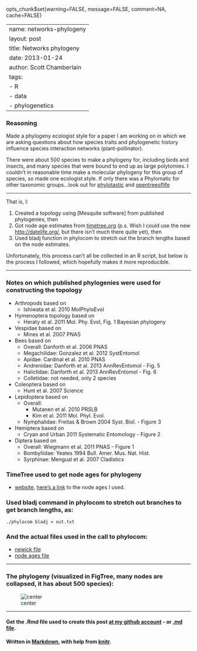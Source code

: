 opts_chunk$set(warning=FALSE, message=FALSE, comment=NA, cache=FALSE)

---
name: networks-phylogeny
layout: post
title: Networks phylogeny
date: 2013-01-24
author: Scott Chamberlain
tags: 
- R
- data
- phylogenetics
---

### Reasoning
Made a phylogeny ecologist style for a paper I am working on in which we are asking questions about how species traits and phylogenetic history influence species interaction networks (plant-pollinator). 

There were about 500 species to make a phylogeny for, including birds and insects, and many species that were bound to end up as large polytomies. I couldn't in reasonable time make a molecular phylogeny for this group of species, so made one ecologist style. If only there was a Phylomatic for other taxonomic groups...look out for [phylotastic](http://phylotastic.org/) and [opentreeoflife](http://opentreeoflife.org/)

***************
That is, I: 

1. Created a topology using [Mesquite software] from published phylogenies, then
2. Got node age estimates from [timetree.org](http://timetree.org/) (p.s. Wish I could use the new [http://datelife.org/](http://datelife.org/), but there isn't much there quite yet), then
3. Used bladj function in phylocom to stretch out the branch lengths based on the node estimates.

Unfortunately, this process can't all be collected in an R script, but below is the process I followed, which hopefully makes it more reproducible.

***************

### Notes on which published phylogenies were used for constructing the topology
+ Arthropods based on 
	+ Ishiwata et al. 2010 MolPhyloEvol
+ Hymenoptera topology based on
	+ Heraty et al. 2011 Mol. Phy. Evol, Fig. 1 Bayesian phylogeny
+ Vespidae based on
	+ Mines et al. 2007 PNAS
+ Bees based on 
	+ Overall: Danforth et al. 2006 PNAS
	+ Megachilidae: Gonzalez et al. 2012 SystEntomol
	+ Apidae: Cardinal et al. 2010 PNAS
	+ Andrenidae: Danforth et al. 2013 AnnRevEntomol - Fig. 5
	+ Halictidae: Danforth et al. 2013 AnnRevEntomol - Fig. 6
	+ Colletidae: not needed, only 2 species
+ Coleoptera based on 
	+ Hunt et al. 2007 Science
+ Lepidoptera based on
	+ Overall: 
		+ Mutanen et al. 2010 PRSLB
		+ Kim et al. 2011 Mol. Phyl. Evol. 
	+ Nymphalidae: Freitas & Brown 2004 Syst. Biol. - Figure 3
+ Hemiptera based on
	+ Cryan and Urban 2011 Systematic Entomology - Figure 2
+ Diptera based on
	+ Overall: Wiegmann et al. 2011 PNAS - Figure 1
	+ Bombyliidae: Yeates 1994 Bull. Amer. Mus. Nat. Hist.
	+ Syrphinae: Mengual et al. 2007 Cladistics

### TimeTree used to get node ages for phylogeny
+ [website](http://timetree.org/), [here's a link](https://raw.github.com/SChamberlain/scott/gh-pages/data/nodeages.csv) to the node ages I used.

### Used bladj command in phylocom to stretch out branches to get branch lengths, as:
`./phylocom bladj > out.txt`

### And the actual files used in the call to phylocom:
+ [newick file](https://raw.github.com/SChamberlain/scott/gh-pages/data/phylo)
+ [node ages file](https://raw.github.com/SChamberlain/scott/gh-pages/data/ages)

***************

### The phylogeny (visualized in FigTree, many nodes are collapsed, it has about 500 species):

![center](https://raw.github.com/SChamberlain/scott/gh-pages/img/phylogeny.png)

*********
#### Get the .Rmd file used to create this post [at my github account](https://github.com/SChamberlain/scott/blob/gh-pages/_drafts/2013-01-24-networks-phylogeny.Rmd) - or [.md file](https://github.com/SChamberlain/scott/blob/gh-pages/_posts/2013-01-24-networks-phylogeny.md).

#### Written in [Markdown](http://daringfireball.net/projects/markdown/), with help from [knitr](http://yihui.name/knitr/).